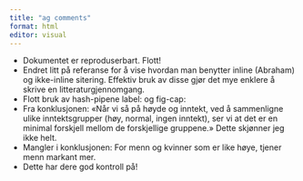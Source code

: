 ```yaml
---
title: "ag comments"
format: html
editor: visual
---
```


-   Dokumentet er reproduserbart. Flott!
-   Endret litt på referanse for å vise hvordan man benytter inline (Abraham) og ikke-inline sitering. Effektiv bruk av disse gjør det mye enklere å skrive en litteraturgjennomgang.
-   Flott bruk av hash-pipene label: og fig-cap:
-   Fra konklusjonen: «Når vi så på høyde og inntekt, ved å sammenligne ulike inntektsgrupper (høy, normal, ingen inntekt), ser vi at det er en minimal forskjell mellom de forskjellige gruppene.» Dette skjønner jeg ikke helt.
-   Mangler i konklusjonen: For menn og kvinner som er like høye, tjener menn markant mer.
-   Dette har dere god kontroll på!
